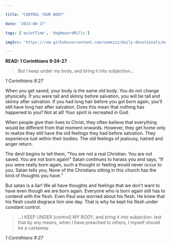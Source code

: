 ```yaml
---

title: "CONTROL YOUR BODY"

date: '2023-08-17'

tags: ['quietTime', 'dagHewardMills']

imgSrc: 'https://raw.githubusercontent.com/samezzz/daily-devotionals/main/images/escapes.jpg'

---
```


**READ: 1 Corinthians 9:24-27**

>But I keep under my body, and bring it into subjection... 

*1 Corinthians 9:27*

When you get saved, your body is the same old body. You do not change physically. If you were tall and skinny before salvation, you will be tall and skinny after salvation. If you had long hair before you got born again, you’ll still have long hair after salvation. Does this mean that nothing has happened to you? Not at all! Your spirit is recreated in God. 

When people give their lives to Christ, they often believe that everything would be different from that moment onwards. However, they get home only to realize they still have the old feelings they had before salvation. They experience lust within their bodies. The old feelings of jealousy, hatred and anger return.

The devil begins to tell them, “You are not a real Christian. You are not saved. You are not born again!” Satan continues to harass you and says, “If you were really born again, such a thought or feeling would never occur to you. Satan tells you; None of the Christians sitting in this church has the kind of thoughts you have.” 

But satan is a liar! We all have thoughts and feelings that we don’t want to have even though we are born again. Everyone who is born again still has to contend with the flesh. Even Paul was worried about his flesh. He knew that his flesh could disgrace him one day. That is why he kept his flesh under constant control. 

>...I KEEP UNDER [control] MY BODY, and bring it into subjection: lest that by any means, when I have preached to others, I myself should be a castaway. 

*1 Corinthians 9:27*

